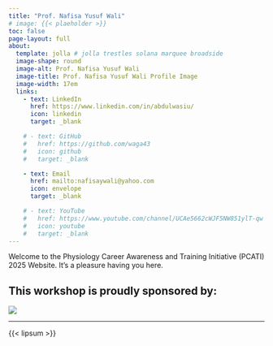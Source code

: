 ```yaml
---
title: "Prof. Nafisa Yusuf Wali"
# image: {{< plaeholder >}}
toc: false
page-layout: full
about: 
  template: jolla # jolla trestles solana marquee broadside
  image-shape: round
  image-alt: Prof. Nafisa Yusuf Wali
  image-title: Prof. Nafisa Yusuf Wali Profile Image
  image-width: 17em
  links:
    - text: LinkedIn
      href: https://www.linkedin.com/in/abdulwasiu/
      icon: linkedin
      target: _blank

    # - text: GitHub
    #   href: https://github.com/waga43
    #   icon: github
    #   target: _blank

    - text: Email
      href: mailto:nafisaywali@yahoo.com
      icon: envelope
      target: _blank

    # - text: YouTube
    #   href: https://www.youtube.com/channel/UCAe5662cWJF5NW851ylT-qw
    #   icon: youtube
    #   target: _blank
---
```



Welcome to the Physiology Career Awareness and Training Initiative (PCATI) 2025 Website. It's a pleasure having you here.

**This workshop is proudly sponsored by:**
---

![](assets\the-physiological-society-logo.png)

---

{{< lipsum >}}